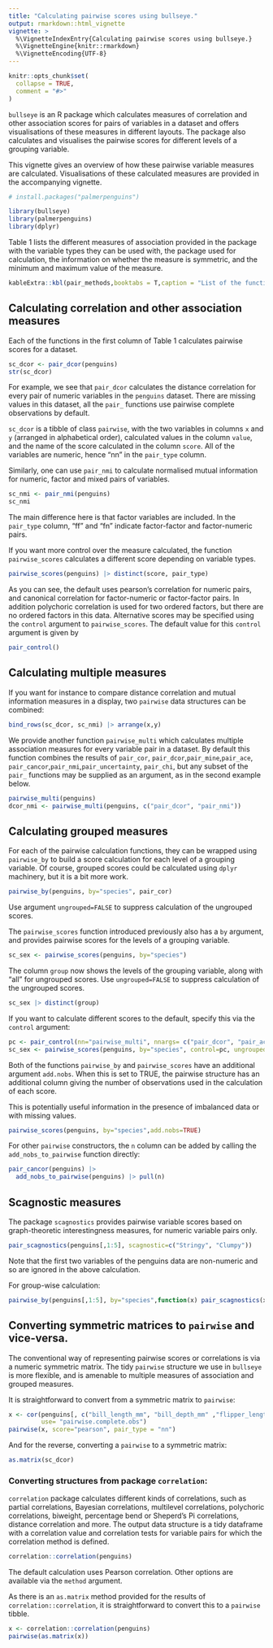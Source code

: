 ```yaml
---
title: "Calculating pairwise scores using bullseye."
output: rmarkdown::html_vignette
vignette: >
  %\VignetteIndexEntry{Calculating pairwise scores using bullseye.}
  %\VignetteEngine{knitr::rmarkdown}
  %\VignetteEncoding{UTF-8}
---
```


```r
knitr::opts_chunk$set(
  collapse = TRUE,
  comment = "#>"
)
```

`bullseye` is an R package which calculates measures of correlation and other association scores for pairs of variables in a dataset and offers visualisations of these measures in different layouts. The package also calculates and visualises the pairwise scores for different levels of a grouping variable. 

This vignette gives an overview of how these pairwise variable measures  are calculated. Visualisations of these calculated measures are provided in the accompanying vignette.  


```r
# install.packages("palmerpenguins")

library(bullseye)
library(palmerpenguins)
library(dplyr)
```

Table 1 lists the different measures of association provided in the package with the variable types they can be used with, the package used for calculation, the information on whether the measure is symmetric, and the minimum and maximum value of the measure.


```r

kableExtra::kbl(pair_methods,booktabs = T,caption = "List of the functions available in the package for calculating different association measures along with the packages used for calculation.") %>% kableExtra::kable_styling(latex_options = "scale_down")
```


## Calculating correlation and other association measures

Each of the functions in the first column of Table 1 calculates pairwise scores for a dataset.

```r
sc_dcor <- pair_dcor(penguins)
str(sc_dcor)
```

For example, we see that `pair_dcor` calculates the distance correlation for every pair of numeric variables in the `penguins` dataset. There are missing values in this dataset, all the `pair_` functions use pairwise complete observations by default.

`sc_dcor` is a tibble of class `pairwise`, with the two variables in columns `x` and `y` (arranged in alphabetical order), calculated values in the column `value`, and the name of the score calculated in the column `score`. All of the variables are numeric, hence "nn" in the `pair_type` column.


Similarly, one can use `pair_nmi` to calculate normalised mutual information for numeric, factor and mixed pairs of variables.
```r
sc_nmi <- pair_nmi(penguins)
sc_nmi
```
The main difference here is that factor variables are included. In the `pair_type` column, "ff" and "fn" indicate factor-factor and factor-numeric pairs.

If you want more control over the measure calculated, the function `pairwise_scores` calculates a different score depending on variable types. 

```r
pairwise_scores(penguins) |> distinct(score, pair_type)
```
As you can see, the default uses pearson's correlation for numeric pairs, and canonical correlation for factor-numeric or factor-factor pairs. In addition polychoric correlation is used for two ordered factors, but there are no ordered factors in this data. Alternative scores may be specified using the `control` argument to `pairwise_scores`.
The default value for this `control` argument is given by

```r
pair_control()
```


## Calculating multiple measures



If you want for instance to compare distance correlation and mutual information measures in a display,  two `pairwise` data structures can be combined:

```r
bind_rows(sc_dcor, sc_nmi) |> arrange(x,y)
```

We provide another function `pairwise_multi` which calculates multiple association measures for every variable pair in a dataset.
By default this function combines the results of `pair_cor`, `pair_dcor`,`pair_mine`,`pair_ace`,
                                    `pair_cancor`,`pair_nmi`,`pair_uncertainty`,
                                    `pair_chi`, but any subset of the `pair_` functions may be supplied as an argument, as in the second example below.

```r
pairwise_multi(penguins)
dcor_nmi <- pairwise_multi(penguins, c("pair_dcor", "pair_nmi"))
```


## Calculating grouped measures

For each of the pairwise calculation functions, they can be wrapped using `pairwise_by` to build a score calculation for each level of a grouping variable. Of course, grouped scores could be calculated using `dplyr` machinery, but it is a bit more work.

```r
pairwise_by(penguins, by="species", pair_cor)
```
Use argument `ungrouped=FALSE` to suppress calculation of the ungrouped scores.

The `pairwise_scores` function introduced previously also has a `by` argument, and provides pairwise scores for the levels of a grouping variable. 
```r
sc_sex <- pairwise_scores(penguins, by="species")
```

The column `group` now shows the levels of the grouping variable, along with "all" for ungrouped scores. Use `ungrouped=FALSE` to suppress calculation of the ungrouped scores.

```r
sc_sex |> distinct(group)
```

If you want to calculate different scores to the default, specify this via the `control` argument:

```r
pc <- pair_control(nn="pairwise_multi", nnargs= c("pair_dcor", "pair_ace"), fn=NULL, ff=NULL)
sc_sex <- pairwise_scores(penguins, by="species", control=pc, ungrouped=FALSE) 
```


Both of the functions `pairwise_by` and `pairwise_scores` have an additional argument `add.nobs`. When this is set to TRUE, the pairwise structure
has an additional column giving the number of observations used in the calculation of each score.

This is potentially useful information in the presence of imbalanced data or with missing values.


```r
pairwise_scores(penguins, by="species",add.nobs=TRUE) 
```

For other `pairwise` constructors, the `n` column can be added by calling the `add_nobs_to_pairwise` function directly:
```r
pair_cancor(penguins) |>
  add_nobs_to_pairwise(penguins) |> pull(n)

```

## Scagnostic measures

The package `scagnostics` provides pairwise variable  scores based on graph-theoretic interestingness measures, for numeric variable pairs only.

```r
pair_scagnostics(penguins[,1:5], scagnostic=c("Stringy", "Clumpy"))
```


Note that the first two variables of the penguins data are non-numeric and so are ignored in the above calculation.

For group-wise calculation:

```r
pairwise_by(penguins[,1:5], by="species",function(x) pair_scagnostics(x, scagnostic=c("Stringy", "Clumpy")))

```

## Converting symmetric matrices to `pairwise` and vice-versa.

The conventional way of representing pairwise scores or correlations is via a numeric symmetric matrix.
The tidy `pairwise` structure we use in `bullseye` is more flexible, and is amenable to multiple measures of association and grouped measures.

It is straightforward to convert from a symmetric matrix to `pairwise`:

```r
x <- cor(penguins[, c("bill_length_mm", "bill_depth_mm" ,"flipper_length_mm" ,"body_mass_g")], 
         use= "pairwise.complete.obs")
pairwise(x, score="pearson", pair_type = "nn")
```

And for the reverse, converting a `pairwise` to a symmetric matrix:

```r
as.matrix(sc_dcor)
```


### Converting structures from package `correlation`:

`correlation` package calculates different kinds of correlations, such as partial correlations, Bayesian correlations, multilevel correlations, polychoric correlations, biweight, percentage bend or Sheperd’s Pi correlations, distance correlation and more. The output data structure is a tidy dataframe with a correlation value and correlation tests for variable pairs for which the correlation method is defined. 


```r
correlation::correlation(penguins)
```

The default calculation uses Pearson correlation. Other options are available via the `method` argument.

As there is an `as.matrix` method provided for the results of `correlation::correlation`, it is straightforward to convert this
to a `pairwise` tibble.

```r
x <- correlation::correlation(penguins)
pairwise(as.matrix(x)) 
```
